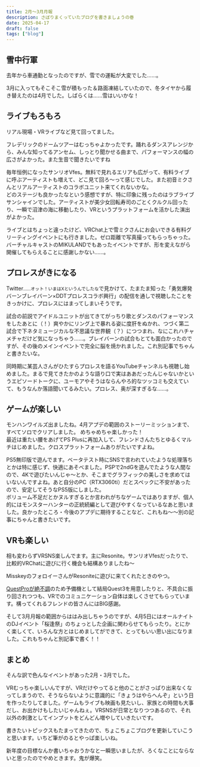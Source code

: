 ```yaml
---
title: 2月～3月月報
description: さぼりまくっていたブログを書きましょうの巻
date: 2025-04-17
draft: false
tags: ["blog"]
---
```



## 雪中行軍

去年から車通勤となったのですが、雪での運転が大変でした……。

<Misskey noteId="a3y4lj0o7w" UUID="13c59b5b-d64a-4c5c-9469-02307d907ce6" />

3月に入ってもそこそこ雪が積もった＆路面凍結していたので、冬タイヤから履き替えたのは4月でした。しばらくは……雪はいいかな！

## ライブもろもろ

リアル現場・VRライブなど見て回ってました。

フレデリックのドームツアーはむっちゃよかったです。踊れるダンスアレンジから、みんな知ってるアンセム、しっとり聞かせる曲まで、パフォーマンスの幅の広さがよかった。また生音で聞きたいですね

<Misskey noteId="a43rrzxx6c" UUID="f946818a-bb46-47b0-a7bf-260323c44e7c" />

毎年恒例になったサンリオVfes。無料で見れるエリアも広がって、有料ライブに呼ぶアーティストも増えて、どこ見て回ろ～って感じでした。また初音ミクさんとリアルアーティストのコラボユニット来てくれないかな。  
どのステージも良かったなという感想ですが、特に印象に残ったのはラブライブサンシャインでした。アーティストが美少女回転寿司のごとくクルクル回ったり、一瞬で沼津の海に移動したり、VRというプラットフォームを活かした演出がよかった。

<Misskey noteId="a4mlletr3r" UUID="382fc03a-e8ec-4439-bb38-245431a59a1c" />

ライブとはちょっと違ったけど、VRChat上で雪ミクさんにお会いできる有料グリーティングイベントにも行きました。ゼロ距離で写真撮ってもらっちゃった。バーチャルキャストのMIKULANDでもあったイベントですが、形を変えながら開催してもらえることに感謝しかない……。

<Misskey noteId="a3pq46l8vr" UUID="33f649ad-c9c4-4570-8f06-e268e6f09916" />

## プロレスがきになる

Twitter<small>……オット！いまはXというんでしたな</small>で見かけて、たまたま知った「勇気爆発バーンブレイバーン×DDTプロレスコラボ興行」の配信を通しで視聴したことをきっかけに、プロレスにはまってしまいそうです。

<Misskey noteId="a4rq0wr2tg" UUID="39699ff2-c936-4786-aa4a-20f3104350cb" />

<Misskey noteId="a4vanw5c59" UUID="22e35775-40f1-43c9-9f01-20129737debd" />

試合の前説でアイドルユニットが出てきてがっちり歌とダンスのパフォーマンスをしたあとに（！）爽やかにリング上で暴れる姿に度肝をぬかれ、つづく第二試合で下ネタミュージカルな不思議な世界観（？）につつまれ、なにこれハチャメチャだけど気になっちゃう……。ブレイバーンの試合もとても面白かったのですが、その後のメインイベントで完全に脳を焼かれました。これ別記事でちゃんと書きたいな。

同時期に某芸人さんがひたすらプロレスを語るYouTubeチャンネルも視聴し始めました。まるで見てきたかのような語り口で実はああだったんじゃないかというエピソードトークに、ユーモアやそうはならんやろ的なツッコミも交えていて、もうなんか落語聞いてるみたい。プロレス、奥が深すぎるな……。

## ゲームが楽しい

<Misskey noteId="a5697vso9u" UUID="8bfedc00-e918-4915-ad1f-ba721b6498ae" />

モンハンワイルズ出ましたね。4月アプデの範囲のストーリーミッションまで、すべてソロでクリアしました。 めちゃめちゃ楽しかった！  
最近は重たい腰をあげてPS Plusに再加入して、フレンドさんたちとゆるくマルチはじめました。クロスプラットフォームありがたいですよね。

PS5無印版で遊んでます。ベータテスト時にSNSで言われていたような処理落ちとかは特に感じず、快適にあそべました。PSPで2ndGを遊んでたような人間なので、4Kで遊びたいんじゃ～とか、そこまでグラフィックの美しさを求めてはいないんですよね。あと自分のPC（RTX3060ti）だとスペックに不安があったので、安定してそうなPS5版にしました。  
ボリューム不足だとかヌルすぎるとか言われがちなゲームではありますが、個人的にはモンスターハンターの正統続編として遊びやすくなっているなあと思いました。良かったところ・今後のアプデに期待することなど、これもね～～別の記事にちゃんと書きたいです。

## VRも楽しい

相も変わらずVRSNS楽しんでます。主にResonite。サンリオVfesだったりで、比較的VRChatに遊びに行く機会も結構ありましたね～

<Misskey noteId="a4qz02l1rq" UUID="02c50328-cf0d-413a-8426-2b6aceb004b6" />

MisskeyのフォロイーさんがResoniteに遊びに来てくれたときのやつ。

[QuestProが絶不調](/blog/2025-04-11-quest-pro-broken)のため予備機として結局Quest3を用意したりと、不具合に振り回されつつも、VRでのコミュニケーション自体は楽しくさせてもらっています。構ってくれるフレンドの皆さんにはBIG感謝。

そして3月月報の範囲からははみ出しちゃうのですが、4月5日にはオールナイトのDJイベント「桜逢祭」のちょっとした企画に関わらせてもらったり。とにかく楽しくて、いろんな方とはじめましてができて、とってもいい思い出になりました。これもちゃんと別記事で書く！！

## まとめ

そんな訳で色んなイベントがあった2月・3月でした。

VRむっちゃ楽しいんですが、VRだけやってると他のことがさっぱり出来なくなってしまうので、そうならないように意識的に「きょうはやらへんぞ」という日を作ったりしてました。ゲームもライブも映画も見たいし、家族との時間も大事だし、お出かけもしたいじゃんねぇ。VRSNSが日常となりつつあるので、それ以外の刺激としてインプットをどんどん増やしていきたいです。

書きたいトピックスもたまってきたので、ちょこちょこブログを更新していこうと思います。いちど筆がのるとやっぱ楽しいね。

新年度の目標なんか書いちゃおうかなと一瞬思いましたが、ろくなことにならないと思ったのでやめときます。鬼が爆笑。